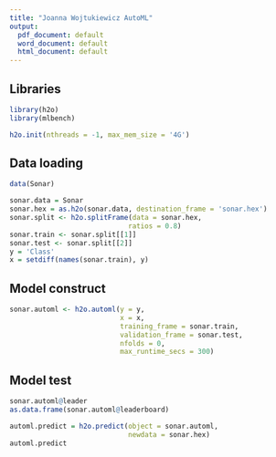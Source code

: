 ---
title: "Joanna Wojtukiewicz AutoML"
output:
  pdf_document: default
  word_document: default
  html_document: default
---

## Libraries 

```{r}
library(h2o)
library(mlbench)

h2o.init(nthreads = -1, max_mem_size = '4G')

```

## Data loading

```{r echo=FALSE}
data(Sonar)
```
```{r}

sonar.data = Sonar
sonar.hex = as.h2o(sonar.data, destination_frame = 'sonar.hex')
sonar.split <- h2o.splitFrame(data = sonar.hex,
                             ratios = 0.8)
sonar.train <- sonar.split[[1]]
sonar.test <- sonar.split[[2]]
y = 'Class'
x = setdiff(names(sonar.train), y)
```

## Model construct

```{r}
sonar.automl <- h2o.automl(y = y, 
                           x = x, 
                           training_frame = sonar.train,
                           validation_frame = sonar.test,
                           nfolds = 0,
                           max_runtime_secs = 300)
```

## Model test

```{r}
sonar.automl@leader 
as.data.frame(sonar.automl@leaderboard)

automl.predict = h2o.predict(object = sonar.automl,
                             newdata = sonar.hex)
automl.predict
```


